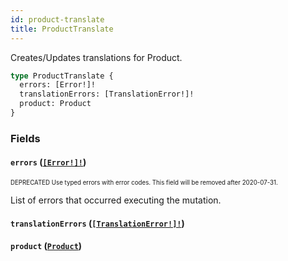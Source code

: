 ```yaml
---
id: product-translate
title: ProductTranslate
---
```


Creates/Updates translations for Product.

```graphql
type ProductTranslate {
  errors: [Error!]!
  translationErrors: [TranslationError!]!
  product: Product
}
```

### Fields

#### `errors` ([`[Error!]!`](/developer/api-reference/objects/error.mdx))

<sub><sup><span className="deprecatedTag">DEPRECATED</span> Use typed errors with error codes. This field will be removed after 2020-07-31.</sup></sub>

List of errors that occurred executing the mutation.

#### `translationErrors` ([`[TranslationError!]!`](/developer/api-reference/objects/translation-error.mdx))

#### `product` ([`Product`](/developer/api-reference/objects/product.mdx))
